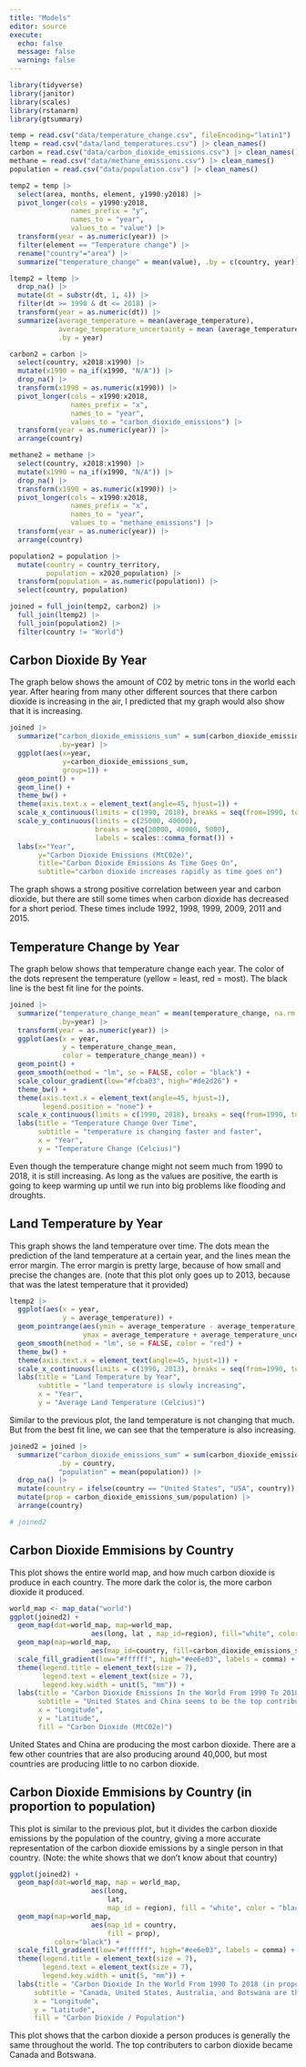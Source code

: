 ```yaml
---
title: "Models"
editor: source
execute:
  echo: false
  message: false
  warning: false
---
```


``` r
library(tidyverse)
library(janitor)
library(scales)
library(rstanarm)
library(gtsummary)
```

```r
temp = read.csv("data/temperature_change.csv", fileEncoding="latin1") |> clean_names()
ltemp = read.csv("data/land_temperatures.csv") |> clean_names()
carbon = read.csv("data/carbon_dioxide_emissions.csv") |> clean_names()
methane = read.csv("data/methane_emissions.csv") |> clean_names()
population = read.csv("data/population.csv") |> clean_names()
```

```r
temp2 = temp |>
  select(area, months, element, y1990:y2018) |>
  pivot_longer(cols = y1990:y2018,
               names_prefix = "y",
               names_to = "year",
               values_to = "value") |>
  transform(year = as.numeric(year)) |>
  filter(element == "Temperature change") |>
  rename("country"="area") |>
  summarize("temperature_change" = mean(value), .by = c(country, year))
```

```r
ltemp2 = ltemp |>
  drop_na() |>
  mutate(dt = substr(dt, 1, 4)) |>
  filter(dt >= 1990 & dt <= 2018) |>
  transform(year = as.numeric(dt)) |>
  summarize(average_temperature = mean(average_temperature),
            average_temperature_uncertainty = mean (average_temperature_uncertainty),
            .by = year)
```


```r
carbon2 = carbon |>
  select(country, x2018:x1990) |>
  mutate(x1990 = na_if(x1990, "N/A")) |>
  drop_na() |>
  transform(x1990 = as.numeric(x1990)) |>
  pivot_longer(cols = x1990:x2018,
               names_prefix = "x",
               names_to = "year",
               values_to = "carbon_dioxide_emissions") |>
  transform(year = as.numeric(year)) |>
  arrange(country)
```

```r
methane2 = methane |>
  select(country, x2018:x1990) |>
  mutate(x1990 = na_if(x1990, "N/A")) |>
  drop_na() |>
  transform(x1990 = as.numeric(x1990)) |>
  pivot_longer(cols = x1990:x2018,
               names_prefix = "x",
               names_to = "year",
               values_to = "methane_emissions") |>
  transform(year = as.numeric(year)) |>
  arrange(country)
```

``` r
population2 = population |>
  mutate(country = country_territory,
         population = x2020_population) |>
  transform(population = as.numeric(population)) |>
  select(country, population)
```

```r
joined = full_join(temp2, carbon2) |>
  full_join(ltemp2) |>
  full_join(population2) |>
  filter(country != "World")
```




## Carbon Dioxide By Year
The graph below shows the amount of C02 by metric tons in the world each year. After hearing from many other different sources that there carbon dioxide is increasing in the air, I predicted that my graph would also show that it is increasing. 

``` r
joined |>
  summarize("carbon_dioxide_emissions_sum" = sum(carbon_dioxide_emissions, na.rm = TRUE),
            .by=year) |>
  ggplot(aes(x=year,
             y=carbon_dioxide_emissions_sum,
             group=1)) +
  geom_point() +
  geom_line() +
  theme_bw() +
  theme(axis.text.x = element_text(angle=45, hjust=1)) +
  scale_x_continuous(limits = c(1990, 2018), breaks = seq(from=1990, to=2018, by=1)) +
  scale_y_continuous(limits = c(25000, 40000),
                     breaks = seq(20000, 40000, 5000),
                     labels = scales::comma_format()) +
  labs(x="Year",
       y="Carbon Dioxide Emissions (MtC02e)",
       title="Carbon Dioxide Emissions As Time Goes On",
       subtitle="carbon dioxide increases rapidly as time goes on")
```

The graph shows a strong positive correlation between year and carbon dioxide, but there are still some times when carbon dioxide has decreased for a short period. These times include 1992, 1998, 1999, 2009, 2011 and 2015. 



## Temperature Change by Year
The graph below shows that temperature change each year. The color of the dots represent the temperature (yellow = least, red = most). The black line is the best fit line for the points. 
```r
joined |>
  summarize("temperature_change_mean" = mean(temperature_change, na.rm = TRUE),
            .by=year) |>
  transform(year = as.numeric(year)) |>
  ggplot(aes(x = year,
             y = temperature_change_mean,
             color = temperature_change_mean)) +
  geom_point() +
  geom_smooth(method = "lm", se = FALSE, color = "black") +
  scale_colour_gradient(low="#fcba03", high="#de2d26") +
  theme_bw() +
  theme(axis.text.x = element_text(angle=45, hjust=1),
        legend.position = "none") +
  scale_x_continuous(limits = c(1990, 2018), breaks = seq(from=1990, to=2018, by=1)) +
  labs(title = "Temperature Change Over Time",
       subtitle = "temperature is changing faster and faster",
       x = "Year",
       y = "Temperature Change (Celcius)")
```
Even though the temperature change might not seem much from 1990 to 2018, it is still increasing. As long as the values are positive, the earth is going to keep warming up until we run into big problems like flooding and droughts. 




## Land Temperature by Year
This graph shows the land temperature over time. The dots mean the prediction of the land temperature at a certain year, and the lines mean the error margin. The error margin is pretty large, because of how small and precise the changes are. (note that this plot only goes up to 2013, because that was the latest temperature that it provided)
```r
ltemp2 |>
  ggplot(aes(x = year,
             y = average_temperature)) +
  geom_pointrange(aes(ymin = average_temperature - average_temperature_uncertainty,
                  ymax = average_temperature + average_temperature_uncertainty)) +
  geom_smooth(method = "lm", se = FALSE, color = "red") +
  theme_bw() +
  theme(axis.text.x = element_text(angle=45, hjust=1)) +
  scale_x_continuous(limits = c(1990, 2013), breaks = seq(from=1990, to=2013, by=1)) +
  labs(title = "Land Temperature by Year",
       subtitle = "land temperature is slowly increasing",
       x = "Year",
       y = "Average Land Temperature (Celcius)")
```
Similar to the previous plot, the land temperature is not changing that much. But from the best fit line, we can see that the temperature is also increasing. 

```r
joined2 = joined |>
  summarize("carbon_dioxide_emissions_sum" = sum(carbon_dioxide_emissions),
            .by = country,
            "population" = mean(population)) |>
  drop_na() |>
  mutate(country = ifelse(country == "United States", "USA", country)) |>
  mutate(prop = carbon_dioxide_emissions_sum/population) |>
  arrange(country)

# joined2
```




## Carbon Dioxide Emmisions by Country
This plot shows the entire world map, and how much carbon dioxide is produce in each country. The more dark the color is, the more carbon dioxide it produced. 
``` r
world_map <- map_data("world")
ggplot(joined2) + 
  geom_map(dat=world_map, map=world_map, 
                    aes(long, lat , map_id=region), fill="white", color="black") +
  geom_map(map=world_map,
                    aes(map_id=country, fill=carbon_dioxide_emissions_sum), color="black") +
  scale_fill_gradient(low="#ffffff", high="#ee6e03", labels = comma) +
  theme(legend.title = element_text(size = 7),
        legend.text = element_text(size = 7),
        legend.key.width = unit(5, "mm")) +
  labs(title = "Carbon Dioxide Emissions In the World From 1990 To 2018",
       subtitle = "United States and China seems to be the top contributers for carbon dioxide",
       x = "Longitude",
       y = "Latitude",
       fill = "Carbon Dioxide (MtC02e)")
```
United States and China are producing the most carbon dioxide. There are a few other countries that are also producing around 40,000, but most countries are producing little to 
no carbon dioxide. 




## Carbon Dioxide Emmisions by Country (in proportion to population)
This plot is similar to the previous plot, but it divides the carbon dioxide emissions by the population of the country, giving a more accurate representation of the carbon dioxide emissions by a single person in that country. (Note: the white shows that we don't know about that country)
```r
ggplot(joined2) + 
  geom_map(dat=world_map, map = world_map, 
                    aes(long,
                        lat,
                        map_id = region), fill = "white", color = "black") +
  geom_map(map=world_map,
                    aes(map_id = country,
                        fill = prop),
           color="black") +
  scale_fill_gradient(low="#ffffff", high="#ee6e03", labels = comma) +
  theme(legend.title = element_text(size = 7),
        legend.text = element_text(size = 7),
        legend.key.width = unit(5, "mm")) +
  labs(title = "Carbon Dioxide In the World From 1990 To 2018 (in proportion to population)",
      subtitle = "Canada, United States, Australia, and Botswana are the top contributers",
      x = "Longitude",
      y = "Latitude",
      fill = "Carbon Dioxide / Population")
```
This plot shows that the carbon dioxide a person produces is generally the same throughout the world. The top contributers to carbon dioxide became Canada and Botswana. 
